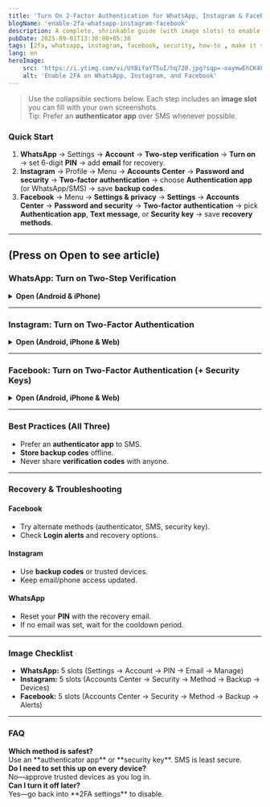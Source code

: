 ```yaml
---
title: 'Turn On 2-Factor Authentication for WhatsApp, Instagram & Facebook (Step-by-Step, 2025)'
blogName: 'enable-2fa-whatsapp-instagram-facebook'
description: A complete, shrinkable guide (with image slots) to enable two-factor authentication on WhatsApp, Instagram, and Facebook—plus backup codes, authenticator apps, security keys, and recovery tips.
pubDate: 2025-09-01T13:30:00+05:30
tags: [2fa, whatsapp, instagram, facebook, security, how-to , make it secure, how to recover hacked account,how to secure social media account  , enable 2fa, two factor authentication, how to enable 2fa, set up 2fa, set up two factor authentication, enable two factor authentication, social media security]
lang: en
heroImage:
    src: 'https://i.ytimg.com/vi/UYBifaYT5uI/hq720.jpg?sqp=-oaymwEhCK4FEIIDSFryq4qpAxMIARUAAAAAGAElAADIQj0AgKJD&rs=AOn4CLDR_gpbBScQZotiUoq54mRJtkgILA'
    alt: 'Enable 2FA on WhatsApp, Instagram, and Facebook'
---
```


> Use the collapsible sections below. Each step includes an **image slot** you can fill with your own screenshots.  
> Tip: Prefer an **authenticator app** over SMS whenever possible.

### Quick Start 
1. **WhatsApp** → Settings → **Account** → **Two-step verification** → **Turn on** → set 6-digit **PIN** → add **email** for recovery.  
2. **Instagram** → Profile → Menu → **Accounts Center** → **Password and security** → **Two-factor authentication** → choose **Authentication app** (or WhatsApp/SMS) → save **backup codes**.  
3. **Facebook** → Menu → **Settings & privacy** → **Settings** → **Accounts Center** → **Password and security** → **Two-factor authentication** → pick **Authentication app**, **Text message**, or **Security key** → save **recovery methods**.  

---
## (Press on Open to see article)
### WhatsApp: Turn on Two-Step Verification
<details>
<summary><strong>Open (Android & iPhone)</strong></summary>

1. **Open WhatsApp** → tap **Settings**.  
   ![Open WhatsApp Settings](../../assets/01-open-settings.png "WhatsApp Settings")

2. Go to **Account** → **Two-step verification**.  
   ![Account → Two-step verification](../../assets/02-account-two-step.png "Two-step menu")

3. Tap **Turn on** → choose a **6-digit PIN**.  
   ![Create 6-digit PIN](../../assets/03-create-pin.png "Create PIN")

4. Add a **recovery email** (recommended).  
   ![Add recovery email](../../assets/04-add-email.png "Recovery email")

5. Manage later under the same screen.  
   ![Manage two-step verification](../../assets/05-manage.png "Manage two-step")
</details>

---

### Instagram: Turn on Two-Factor Authentication
<details>
<summary><strong>Open (Android, iPhone & Web)</strong></summary>

1. Go to **Profile** → Menu → **Accounts Center**.  
   ![Open Accounts Center](../../assets/instagram01-accounts-center.png "Accounts Center")

2. Tap **Password and security** → **Two-factor authentication**.  
   ![Password and security → Two-factor](../../assets/instagram02-password-security.png "2FA settings")

3. Choose a method:  
   - **Authentication app** (recommended)  
   - **WhatsApp** or **Text message**  
   ![Choose method](../../assets/instagram03-choose-method.png "Auth methods")

4. **Save backup codes**.  
   ![Backup codes](../../assets/instagram04-backup-codes.png "Backup codes")

5. Manage trusted devices.  
   ![Manage devices](../../assets/instagram05-manage-devices.png "Trusted devices")
</details>

---

### Facebook: Turn on Two-Factor Authentication (+ Security Keys)
<details>
<summary><strong>Open (Android, iPhone & Web)</strong></summary>

1. Tap **Menu** → **Settings & privacy** → **Settings** → **Accounts Center**.  
   ![Accounts Center](../../assets/facebook01-accounts-center.png "Accounts Center")

2. Go to **Password and security** → **Two-factor authentication**.  
   ![Password & security → 2FA](../../assets/facebook01-accounts-center.png "2FA settings")

3. Choose your method:  
   - **Authentication app**  
   - **Text message (SMS)**  
   - **Security key (USB/NFC)**  
   ![Choose 2FA method](../../assets/facebook01-accounts-center.png "Auth methods")

4. Save recovery/backup options.  
   ![Save backups](../../assets/facebook01-accounts-center.png "Backup options")

5. (Optional) Set **Login alerts**.  
   ![Login alerts](../../assets/facebook01-accounts-center.png "Login alerts")
</details>

---

### Best Practices (All Three)

- Prefer an **authenticator app** to SMS.  
- **Store backup codes** offline.  
- Never share **verification codes** with anyone.  


---

### Recovery & Troubleshooting


#### Facebook  
- Try alternate methods (authenticator, SMS, security key).  
- Check **Login alerts** and recovery options.  

#### Instagram  
- Use **backup codes** or trusted devices.  
- Keep email/phone access updated.  

#### WhatsApp  
- Reset your **PIN** with the recovery email.  
- If no email was set, wait for the cooldown period.  


---

### Image Checklist

- **WhatsApp:** 5 slots (Settings → Account → PIN → Email → Manage)  
- **Instagram:** 5 slots (Accounts Center → Security → Method → Backup → Devices)  
- **Facebook:** 5 slots (Accounts Center → Security → Method → Backup → Alerts)  

---

### FAQ

<summary><strong>Which method is safest?</strong></summary>
Use an **authenticator app** or **security key**. SMS is least secure.  



<summary><strong>Do I need to set this up on every device?</strong></summary>
No—approve trusted devices as you log in.  



<summary><strong>Can I turn it off later?</strong></summary>
Yes—go back into **2FA settings** to disable.  
